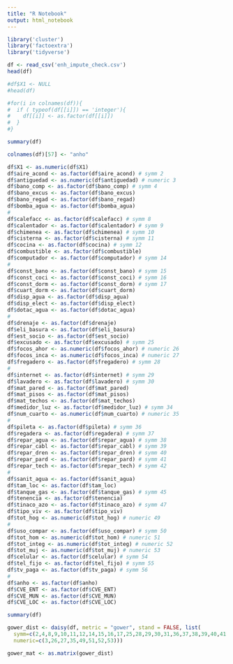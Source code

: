 ```yaml
---
title: "R Notebook"
output: html_notebook
---
```


```r
library('cluster')
library('factoextra')
library('tidyverse')
```

```r
df <- read_csv('enh_impute_check.csv')
head(df)
```

```r
#df$X1 <- NULL
#head(df)
```

```r

#for(i in colnames(df)){
#  if ( typeof(df[[i]]) == 'integer'){
#    df[[i]] <- as.factor(df[[i]])
#  }
#}

```

```r
summary(df)
```

```r
colnames(df)[57] <- "anho"
```


```r
df$X1 <- as.numeric(df$X1)
df$aire_acond <- as.factor(df$aire_acond) # symm 2
df$antiguedad <- as.numeric(df$antiguedad) # numeric 3
df$bano_comp <- as.factor(df$bano_comp) # symm 4
df$bano_excus <- as.factor(df$bano_excus) 
df$bano_regad <- as.factor(df$bano_regad) 
df$bomba_agua <- as.factor(df$bomba_agua) 
#
df$calefacc <- as.factor(df$calefacc) # symm 8
df$calentador <- as.factor(df$calentador) # symm 9
df$chimenea <- as.factor(df$chimenea) # symm 10
df$cisterna <- as.factor(df$cisterna) # symm 11
df$cocina <- as.factor(df$cocina) # symm 12
df$combustible <- as.factor(df$combustible)
df$computador <- as.factor(df$computador) # symm 14
#
df$const_bano <- as.factor(df$const_bano) # symm 15
df$const_coci <- as.factor(df$const_coci) # symm 16
df$const_dorm <- as.factor(df$const_dorm) # symm 17
df$cuart_dorm <- as.factor(df$cuart_dorm) 
df$disp_agua <- as.factor(df$disp_agua) 
df$disp_elect <- as.factor(df$disp_elect)
df$dotac_agua <- as.factor(df$dotac_agua)
#
df$drenaje <- as.factor(df$drenaje) 
df$eli_basura <- as.factor(df$eli_basura) 
df$est_socio <- as.factor(df$est_socio) 
df$excusado <- as.factor(df$excusado) # symm 25
df$focos_ahor <- as.numeric(df$focos_ahor) # numeric 26
df$focos_inca <- as.numeric(df$focos_inca) # numeric 27
df$fregadero <- as.factor(df$fregadero) # symm 28
#
df$internet <- as.factor(df$internet) # symm 29
df$lavadero <- as.factor(df$lavadero) # symm 30
df$mat_pared <- as.factor(df$mat_pared) 
df$mat_pisos <- as.factor(df$mat_pisos) 
df$mat_techos <- as.factor(df$mat_techos) 
df$medidor_luz <- as.factor(df$medidor_luz) # symm 34
df$num_cuarto <- as.numeric(df$num_cuarto) # numeric 35
#
df$pileta <- as.factor(df$pileta) # symm 36
df$regadera <- as.factor(df$regadera) # symm 37
df$repar_agua <- as.factor(df$repar_agua) # symm 38
df$repar_cabl <- as.factor(df$repar_cabl) # symm 39
df$repar_dren <- as.factor(df$repar_dren) # symm 40
df$repar_pard <- as.factor(df$repar_pard) # symm 41
df$repar_tech <- as.factor(df$repar_tech) # symm 42
#
df$sanit_agua <- as.factor(df$sanit_agua)
df$tam_loc <- as.factor(df$tam_loc) 
df$tanque_gas <- as.factor(df$tanque_gas) # symm 45
df$tenencia <- as.factor(df$tenencia) 
df$tinaco_azo <- as.factor(df$tinaco_azo) # symm 47
df$tipo_viv <- as.factor(df$tipo_viv)
df$tot_hog <- as.numeric(df$tot_hog) # numeric 49
#
df$uso_compar <- as.factor(df$uso_compar) # symm 50
df$tot_hom <- as.numeric(df$tot_hom) # numeric 51
df$tot_integ <- as.numeric(df$tot_integ) # numeric 52
df$tot_muj <- as.numeric(df$tot_muj) # numeric 53
df$celular <- as.factor(df$celular) # symm 54
df$tel_fijo <- as.factor(df$tel_fijo) # symm 55
df$tv_paga <- as.factor(df$tv_paga) # symm 56
#
df$anho <- as.factor(df$anho) 
df$CVE_ENT <- as.factor(df$CVE_ENT) 
df$CVE_MUN <- as.factor(df$CVE_MUN) 
df$CVE_LOC <- as.factor(df$CVE_LOC) 
```

```r
summary(df)
```


```r
gower_dist <- daisy(df, metric = "gower", stand = FALSE, list(
  symm=c(2,4,8,9,10,11,12,14,15,16,17,25,28,29,30,31,36,37,38,39,40,41,42,45,47,50,54,55,56),
  numeric=c(3,26,27,35,49,51,52,53)))
```

```r
gower_mat <- as.matrix(gower_dist)
```


